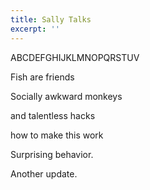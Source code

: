 ```yaml
---
title: Sally Talks
excerpt: ''
---
```


ABCDEFGHIJKLMNOPQRSTUV

Fish are friends

Socially awkward monkeys

and talentless hacks

how to make this work

Surprising behavior.

Another update.
